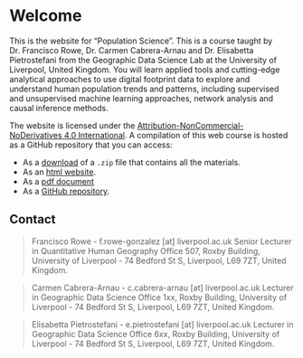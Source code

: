 # Welcome {.unnumbered}

This is the website for "Population Science". This is a course taught by Dr. Francisco Rowe, Dr. Carmen Cabrera-Arnau and Dr. Elisabetta Pietrostefani from the Geographic Data Science Lab at the University of Liverpool, United Kingdom. You will learn applied tools and cutting-edge analytical approaches to use digital footprint data to explore and understand human population trends and patterns, including supervised and unsupervised machine learning approaches, network analysis and causal inference methods.

The website is licensed under the [Attribution-NonCommercial-NoDerivatives 4.0 International](https://creativecommons.org/licenses/by-nc-nd/4.0/). A compilation of this web course is hosted as a GitHub repository that you can access:

* As a [download](https://github.com/fcorowe/r4ps/archive/refs/heads/main.zip) of a `.zip` file that contains all the materials.
* As an [html website](https://www.population-science.net).
* As a [pdf document](https://www.population-science.net/Population-Science.pdf)
* As a [GitHub repository](https://github.com/fcorowe/r4ps).

## Contact {-}

> Francisco Rowe - f.rowe-gonzalez [at] liverpool.ac.uk
Senior Lecturer in Quantitative Human Geography
Office 507, Roxby Building,
University of Liverpool - 74 Bedford St S,
Liverpool, L69 7ZT,
United Kingdom.

> Carmen Cabrera-Arnau - c.cabrera-arnau [at] liverpool.ac.uk
Lecturer in Geographic Data Science
Office 1xx, Roxby Building,
University of Liverpool - 74 Bedford St S,
Liverpool, L69 7ZT,
United Kingdom.

> Elisabetta Pietrostefani - e.pietrostefani [at] liverpool.ac.uk
Lecturer in Geographic Data Science
Office 6xx, Roxby Building,
University of Liverpool - 74 Bedford St S,
Liverpool, L69 7ZT,
United Kingdom.
